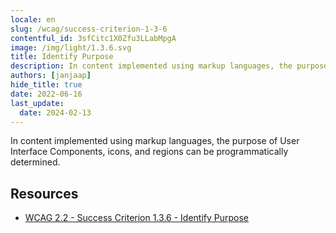 ```yaml
---
locale: en
slug: /wcag/success-criterion-1-3-6
contentful_id: 3sfCitc1X0Zfu3LLabMpgA
image: /img/light/1.3.6.svg
title: Identify Purpose
description: In content implemented using markup languages, the purpose of User Interface Components, icons, and regions can be programmatically determined.
authors: [janjaap]
hide_title: true
date: 2022-06-16
last_update:
  date: 2024-02-13
---
```


<Hero
  title="Identify Purpose"
  imageSrc="/img/light/1.3.6.svg"
  alt="WCAG 1.3.6 icon"
  prefix="Success Criterion 1.3.6"
  suffix="Level AAA"
/>

In content implemented using markup languages, the purpose of User Interface Components, icons, and regions can be programmatically determined.

## Resources

- [WCAG 2.2 - Success Criterion 1.3.6 - Identify Purpose](https://www.w3.org/TR/WCAG22/#identify-purpose)

